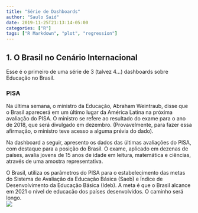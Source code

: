 ```yaml
---
title: "Série de Dashboards"
author: "Saulo Said"
date: 2019-11-25T21:13:14-05:00
categories: ["R"]
tags: ["R Markdown", "plot", "regression"]
---
```

## 1.  O Brasil no Cenário Internacional
Esse é o primeiro de uma série de 3 (talvez 4...) dashboards sobre Educação no Brasil.

### PISA
 Na última semana, o ministro da Educação, Abraham Weintraub, disse que o Brasil aparecerá em um último lugar da América Latina na próxima avaliação do PISA. O ministro se refere ao resultado do exame para o ano de 2018, que será divulgado em dezembro. (Provavelmente, para fazer essa afirmação, o ministro teve acesso a alguma prévia do dado). 
 
Na dashboard a seguir, apresento os dados das últimas avaliações do PISA, com destaque para a posição do Brasil. O exame, aplicado em dezenas de países, avalia jovens de 15 anos de idade em leitura, matemática e ciências, através de uma amostra representativa. 

O Brasil, utiliza os parâmetros do PISA para o estabelecimento das metas do Sistema de Avaliação da Educação Básica (Saeb) e  Índice de Desenvolvimento da Educação Básica (Ideb). A meta é que o Brasil alcance em 2021 o nível de educacão dos países desenvolvidos. O caminho será longo.
<div class="tableauPlaceholder" id="viz1574867075028" style="position: relative">

<div class="tableauPlaceholder" id="viz1574867338049" style="position: relative">

<noscript>[![ ](https://public.tableau.com/static/images/De/Desafio19_Pisa2/PisaCenrioGlobal/1_rss.png)](#)</noscript>

<object class="tableauViz" style="display:none;"><param name="host_url" value="https%3A%2F%2Fpublic.tableau.com%2F"> <param name="embed_code_version" value="3"> <param name="site_root" value=""><param name="name" value="Desafio19_Pisa2/PisaCenrioGlobal"><param name="tabs" value="no"><param name="toolbar" value="yes"><param name="static_image" value="https://public.tableau.com/static/images/De/Desafio19_Pisa2/PisaCenrioGlobal/1.png"> <param name="animate_transition" value="yes"><param name="display_static_image" value="yes"><param name="display_spinner" value="yes"><param name="display_overlay" value="yes"><param name="display_count" value="yes"><param name="filter" value="publish=yes"></object></div>

<script type="text/javascript">var divElement = document.getElementById('viz1574867338049'); var vizElement = divElement.getElementsByTagName('object')[0]; if ( divElement.offsetWidth > 800 ) { vizElement.style.width='100%';vizElement.style.height=(divElement.offsetWidth*0.75)+'px';} else if ( divElement.offsetWidth > 500 ) { vizElement.style.width='100%';vizElement.style.height=(divElement.offsetWidth*0.75)+'px';} else { vizElement.style.width='100%';vizElement.style.height='1277px';} var scriptElement = document.createElement('script'); scriptElement.src = 'https://public.tableau.com/javascripts/api/viz_v1.js'; vizElement.parentNode.insertBefore(scriptElement, vizElement);</script>